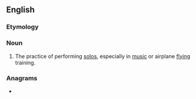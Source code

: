 ==English==

===Etymology===
{{suffix|en|solo|ism}}

===Noun===
{{en-noun|-|s}}

# {{lb|en|colloquial}} The practice of performing [[solo]]s, especially in [[music]] or airplane [[flying]] training.

===Anagrams===
* {{anagrams|en|a=ilmooss|Solom. Is.|molossi}}